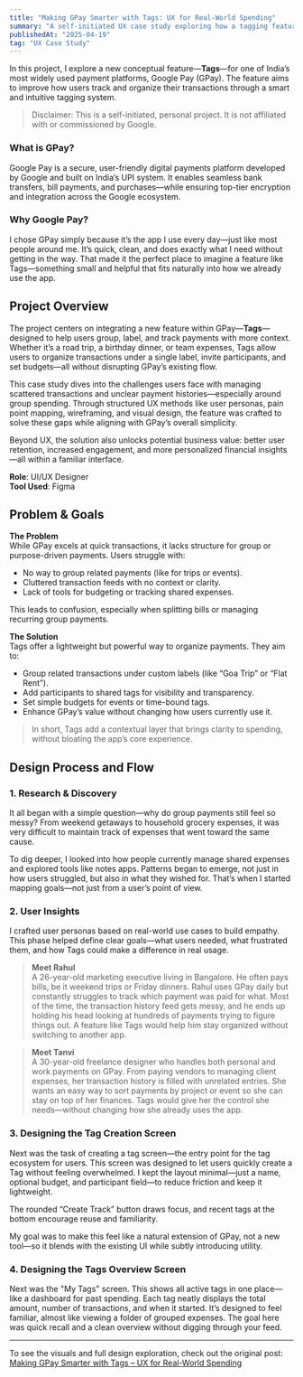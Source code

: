 ```yaml
---
title: "Making GPay Smarter with Tags: UX for Real-World Spending"
summary: "A self-initiated UX case study exploring how a tagging feature could enhance Google Pay's transaction organization, especially for group spending."
publishedAt: "2025-04-19"
tag: "UX Case Study"
---
```



In this project, I explore a new conceptual feature—**Tags**—for one of India’s most widely used payment platforms, Google Pay (GPay). The feature aims to improve how users track and organize their transactions through a smart and intuitive tagging system.

> Disclaimer: This is a self-initiated, personal project. It is not affiliated with or commissioned by Google.

### What is GPay?

Google Pay is a secure, user-friendly digital payments platform developed by Google and built on India’s UPI system. It enables seamless bank transfers, bill payments, and purchases—while ensuring top-tier encryption and integration across the Google ecosystem.

### Why Google Pay?

I chose GPay simply because it’s the app I use every day—just like most people around me. It’s quick, clean, and does exactly what I need without getting in the way. That made it the perfect place to imagine a feature like Tags—something small and helpful that fits naturally into how we already use the app.

## Project Overview

The project centers on integrating a new feature within GPay—**Tags**—designed to help users group, label, and track payments with more context. Whether it’s a road trip, a birthday dinner, or team expenses, Tags allow users to organize transactions under a single label, invite participants, and set budgets—all without disrupting GPay’s existing flow.

This case study dives into the challenges users face with managing scattered transactions and unclear payment histories—especially around group spending. Through structured UX methods like user personas, pain point mapping, wireframing, and visual design, the feature was crafted to solve these gaps while aligning with GPay’s overall simplicity.

Beyond UX, the solution also unlocks potential business value: better user retention, increased engagement, and more personalized financial insights—all within a familiar interface.

**Role**: UI/UX Designer  
**Tool Used**: Figma

## Problem & Goals

**The Problem**  
While GPay excels at quick transactions, it lacks structure for group or purpose-driven payments. Users struggle with:

- No way to group related payments (like for trips or events).
- Cluttered transaction feeds with no context or clarity.
- Lack of tools for budgeting or tracking shared expenses.

This leads to confusion, especially when splitting bills or managing recurring group payments.

**The Solution**  
Tags offer a lightweight but powerful way to organize payments. They aim to:

- Group related transactions under custom labels (like “Goa Trip” or “Flat Rent”).
- Add participants to shared tags for visibility and transparency.
- Set simple budgets for events or time-bound tags.
- Enhance GPay’s value without changing how users currently use it.

> In short, Tags add a contextual layer that brings clarity to spending, without bloating the app’s core experience.

## Design Process and Flow

### 1. Research & Discovery

It all began with a simple question—why do group payments still feel so messy? From weekend getaways to household grocery expenses, it was very difficult to maintain track of expenses that went toward the same cause.

To dig deeper, I looked into how people currently manage shared expenses and explored tools like notes apps. Patterns began to emerge, not just in how users struggled, but also in what they wished for. That’s when I started mapping goals—not just from a user’s point of view.

### 2. User Insights

I crafted user personas based on real-world use cases to build empathy. This phase helped define clear goals—what users needed, what frustrated them, and how Tags could make a difference in real usage.

> **Meet Rahul**  
> A 26-year-old marketing executive living in Bangalore. He often pays bills, be it weekend trips or Friday dinners. Rahul uses GPay daily but constantly struggles to track which payment was paid for what. Most of the time, the transaction history feed gets messy, and he ends up holding his head looking at hundreds of payments trying to figure things out. A feature like Tags would help him stay organized without switching to another app.

> **Meet Tanvi**  
> A 30-year-old freelance designer who handles both personal and work payments on GPay. From paying vendors to managing client expenses, her transaction history is filled with unrelated entries. She wants an easy way to sort payments by project or event so she can stay on top of her finances. Tags would give her the control she needs—without changing how she already uses the app.

### 3. Designing the Tag Creation Screen

Next was the task of creating a tag screen—the entry point for the tag ecosystem for users. This screen was designed to let users quickly create a Tag without feeling overwhelmed. I kept the layout minimal—just a name, optional budget, and participant field—to reduce friction and keep it lightweight.

The rounded “Create Track” button draws focus, and recent tags at the bottom encourage reuse and familiarity.

My goal was to make this feel like a natural extension of GPay, not a new tool—so it blends with the existing UI while subtly introducing utility.

### 4. Designing the Tags Overview Screen

Next was the "My Tags" screen. This shows all active tags in one place—like a dashboard for past spending. Each tag neatly displays the total amount, number of transactions, and when it started. It’s designed to feel familiar, almost like viewing a folder of grouped expenses. The goal here was quick recall and a clean overview without digging through your feed.

---

To see the visuals and full design exploration, check out the original post:  
[Making GPay Smarter with Tags – UX for Real-World Spending](https://dev.to/sxivansx/making-gpay-smarter-with-tags-ux-for-real-world-spending-ikl)
